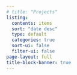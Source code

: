 ```yaml
---
# title: "Projects"
listing:
  contents: items
  sort: "date desc"
  type: default
  categories: true
  sort-ui: false
  filter-ui: false
page-layout: full
title-block-banner: true
---
```


